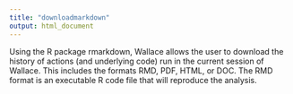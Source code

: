 ```yaml
---
title: "downloadmarkdown"
output: html_document
---
```

Using the R package rmarkdown, Wallace allows the user to download the history of actions (and underlying code) run in the current session of Wallace. This includes the formats RMD, PDF, HTML, or DOC. The RMD format is an executable R code file that will reproduce the analysis.
